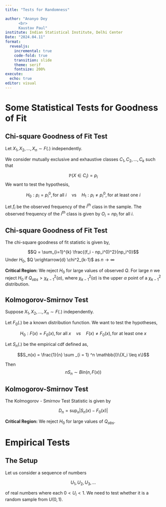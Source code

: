```yaml
---
title: "Tests for Randomness"

author: "Ananyo Dey
      <br>
      Kaustav Paul"
institute: Indian Statistical Institute, Delhi Center
Date: "2024.04.11"
format: 
  revealjs: 
    incremental: true
    code-fold: true
    transition: slide
    theme: serif
    fontsize: 200%
execute: 
  echo: true
editor: visual
---
```


# Some Statistical Tests for Goodness of Fit

## Chi-square Goodness of Fit Test

Let $X_1, X_2, ..., X_n \sim F(.)$ independently.

We consider mutually exclusive and exhaustive classes $C_1, C_2,...,C_k$ such that 

$$\mathbb{P}(X \in C_i) = p_i$$
We want to test the hypothesis,

$$H_0:p_i = p_i^0 , \text{for all } i \quad \text{vs} \quad H_1 : p_i \neq p_i^0, \text{for at least one } i$$

Let $f_i$ be the observed frequency of the $i^{th}$ class in the sample. The observed frequency of the $i^{th}$ class is given by $O_i = np_i$ for all $i$.

## Chi-square Goodness of Fit Test

The chi-square goodness of fit statistic is given by,

$$Q = \sum_{i=1}^{k} \frac{(f_i - np_i^0)^2}{np_i^0}$$
Under $H_0$, $Q \xrightarrow{d} \chi^2_{k-1}$ as $n \rightarrow \infty$

**Critical Region:** We reject $H_0$ for large values of observed $Q$. For large $n$ we reject $H_0$ if $Q_{obs} > \chi^2_{k-1}(\alpha)$, where $\chi^2_{k-1}(\alpha)$ is the upper $\alpha$ point of a $\chi^2_{k-1}$ distribution.

## Kolmogorov-Smirnov Test

Suppose $X_1, X_2, ..., X_n \sim F(.)$ independently.

Let $F_0(.)$ be a known distribution function. We want to test the hypotheses,

$$H_0 : F(x) = F_0(x), \text{for all  } x \quad vs \quad F(x) \neq F_0(x), \text{for at least one }x$$

Let $S_n(.)$ be the empirical cdf defined as,

$$S_n(x) = \frac{1}{n} \sum _{i = 1} ^n \mathbb{I}\{X_i \leq x\}$$

Then 
$$nS_n \sim Bin(n,F(x))$$


## Kolmogorov-Smirnov Test

The Kolmogorov - Smirnov Test Statistic is given by

$$D_n = \sup_{x} |S_n(x) - F_0(x)|$$

**Critical Region:** We reject $H_0$ for large values of $Q_{obs}$.


# Empirical Tests

## The Setup

Let us consider a sequence of numbers 

$$U_1, U_2, U_3, ...$$ 

of real numbers where each $0 < U_i < 1$. We need to test whether it is a random sample from $U(0,1)$.

